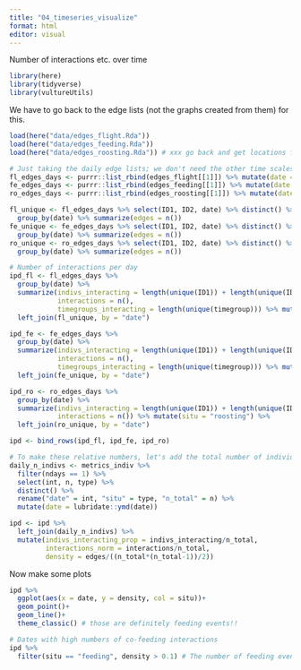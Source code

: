 ```yaml
---
title: "04_timeseries_visualize"
format: html
editor: visual
---
```


Number of interactions etc. over time

```r
library(here)
library(tidyverse)
library(vultureUtils)
```

We have to go back to the edge lists (not the graphs created from them) for this.

```r
load(here("data/edges_flight.Rda"))
load(here("data/edges_feeding.Rda"))
load(here("data/edges_roosting.Rda")) # xxx go back and get locations for these

# Just taking the daily edge lists; we don't need the other time scales for now.
fl_edges_days <- purrr::list_rbind(edges_flight[[1]]) %>% mutate(date = lubridate::date(minTimestamp))
fe_edges_days <- purrr::list_rbind(edges_feeding[[1]]) %>% mutate(date = lubridate::date(minTimestamp))
ro_edges_days <- purrr::list_rbind(edges_roosting[[1]]) %>% mutate(date = roost_date)

fl_unique <- fl_edges_days %>% select(ID1, ID2, date) %>% distinct() %>%
  group_by(date) %>% summarize(edges = n())
fe_unique <- fe_edges_days %>% select(ID1, ID2, date) %>% distinct() %>%
  group_by(date) %>% summarize(edges = n())
ro_unique <- ro_edges_days %>% select(ID1, ID2, date) %>% distinct() %>%
  group_by(date) %>% summarize(edges = n())
```

```r
# Number of interactions per day
ipd_fl <- fl_edges_days %>%
  group_by(date) %>%
  summarize(indivs_interacting = length(unique(ID1)) + length(unique(ID2)),
            interactions = n(),
            timegroups_interacting = length(unique(timegroup))) %>% mutate(situ = "flight") %>%
  left_join(fl_unique, by = "date")

ipd_fe <- fe_edges_days %>%
  group_by(date) %>%
  summarize(indivs_interacting = length(unique(ID1)) + length(unique(ID2)),
            interactions = n(),
            timegroups_interacting = length(unique(timegroup))) %>% mutate(situ = "feeding") %>%
  left_join(fe_unique, by = "date")

ipd_ro <- ro_edges_days %>%
  group_by(date) %>%
  summarize(indivs_interacting = length(unique(ID1)) + length(unique(ID2)),
            interactions = n()) %>% mutate(situ = "roosting") %>%
  left_join(ro_unique, by = "date")

ipd <- bind_rows(ipd_fl, ipd_fe, ipd_ro)

# To make these relative numbers, let's add the total number of individuals (whether involved in an interaction or not!) which we can get from metrics_indiv
daily_n_indivs <- metrics_indiv %>%
  filter(ndays == 1) %>%
  select(int, n, type) %>%
  distinct() %>%
  rename("date" = int, "situ" = type, "n_total" = n) %>%
  mutate(date = lubridate::ymd(date))

ipd <- ipd %>%
  left_join(daily_n_indivs) %>%
  mutate(indivs_interacting_prop = indivs_interacting/n_total,
         interactions_norm = interactions/n_total,
         density = edges/((n_total*(n_total-1))/2))
```

Now make some plots

```r
ipd %>%
  ggplot(aes(x = date, y = density, col = situ))+
  geom_point()+
  geom_line()+
  theme_classic() # those are definitely feeding events!!

# Dates with high numbers of co-feeding interactions
ipd %>%
  filter(situ == "feeding", density > 0.1) # The number of feeding events detected will depend on the threshold...
```

